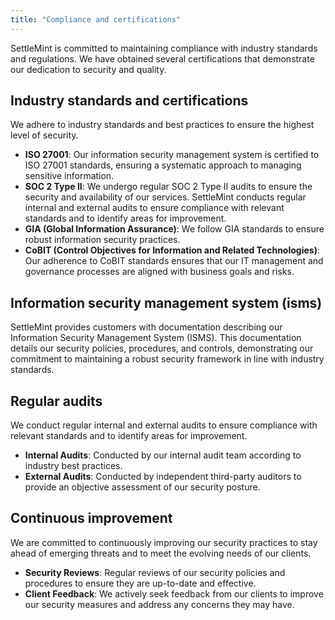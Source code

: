 ```yaml
---
title: "Compliance and certifications"
---
```


SettleMint is committed to maintaining compliance with industry standards and
regulations. We have obtained several certifications that demonstrate our
dedication to security and quality.

## Industry standards and certifications

We adhere to industry standards and best practices to ensure the highest level
of security.

- **ISO 27001**: Our information security management system is certified to ISO
  27001 standards, ensuring a systematic approach to managing sensitive
  information.
- **SOC 2 Type II**: We undergo regular SOC 2 Type II audits to ensure the
  security and availability of our services. SettleMint conducts regular
  internal and external audits to ensure compliance with relevant standards and
  to identify areas for improvement.
- **GIA (Global Information Assurance)**: We follow GIA standards to ensure
  robust information security practices.
- **CoBIT (Control Objectives for Information and Related Technologies)**: Our
  adherence to CoBIT standards ensures that our IT management and governance
  processes are aligned with business goals and risks.

## Information security management system (isms)

SettleMint provides customers with documentation describing our Information
Security Management System (ISMS). This documentation details our security
policies, procedures, and controls, demonstrating our commitment to maintaining
a robust security framework in line with industry standards.

## Regular audits

We conduct regular internal and external audits to ensure compliance with
relevant standards and to identify areas for improvement.

- **Internal Audits**: Conducted by our internal audit team according to
  industry best practices.
- **External Audits**: Conducted by independent third-party auditors to provide
  an objective assessment of our security posture.

## Continuous improvement

We are committed to continuously improving our security practices to stay ahead
of emerging threats and to meet the evolving needs of our clients.

- **Security Reviews**: Regular reviews of our security policies and procedures
  to ensure they are up-to-date and effective.
- **Client Feedback**: We actively seek feedback from our clients to improve our
  security measures and address any concerns they may have.
